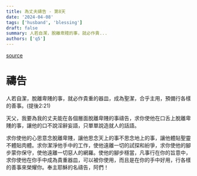 ```yaml
---
title: 為丈夫禱告 - 第8天
date: '2024-04-08'
tags: ['husband', 'blessing']
draft: false
summary: 人若自潔，脫離卑賤的事，就必作貴...
authors: ['q5']
---
```


[source](https://q5help.me/faith/Prayforhusband31days.jsp)

# 禱告

人若自潔，脫離卑賤的事，就必作貴重的器皿，成為聖潔，合乎主用，預備行各樣的善事。(提後2:21)

天父，我要為我的丈夫能在各個層面脫離卑賤的事禱告，求你使他在口舌上脫離卑賤的事，讓他的口不說淫辭妄語，只單單說造就人的話語。

求你使他的心思意念脫離卑賤，讓他思念天上的事不思念地上的事，讓他體貼聖靈不體貼肉體。求你潔淨他手中的工作，使他遠離一切的試探和紛爭，求你使他的腳步蒙你保守，使他遠離一切惡人的網羅。使他的腳步穩當，凡事行在你的旨意中，求你使他在你手中成為貴重器皿，可以被你使用，而且是在你的手中好用，行各樣的善事來榮耀你。奉主耶穌的名禱告，阿們！
